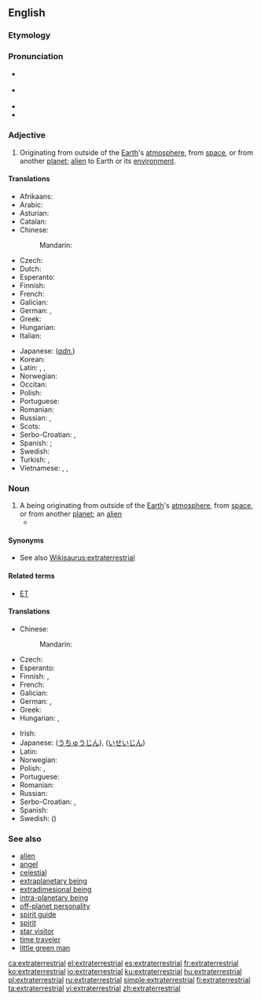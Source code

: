 ==English==

{{wikipedia}}

===Etymology===
{{prefix|extra|terrestrial|lang=en}}

===Pronunciation===
* {{a|Canada}} {{IPA|/ˌɛkstrətɚˈɛstriəl/|lang=en}}
* {{a|UK}} {{IPA|/ˌɛk.stɹə.təˈɹɛst.ɹi.əl/|lang=en}}
* {{audio|en-ca-synth-extraterrestrial.ogg|CA synth|lang=en}}
* {{hyphenation|extra|terrestrial|lang=en}}

===Adjective===
{{en-adj}}

# Originating from outside of the [[Earth]]'s [[atmosphere]], from [[space]], or from another [[planet]]; [[alien]] to Earth or its [[environment]].

====Translations====
{{trans-top|originating from outside of the Earth}}
* Afrikaans: {{t-needed|af}}
* Arabic: {{t|ar|قائِمٌ خارِجَ الأرْض|tr=qaa’im khaarij al-’arD|sc=Arab}}
* Asturian: {{t|ast|estraterrestre}}
* Catalan: {{t|ca|extraterrestre}}
* Chinese:
*: Mandarin: {{t|cmn|地球外|alt=地球外的|tr=dìqiúwài de|sc=Hani}}
* Czech: {{t|cs|mimozemský}}
* Dutch: {{t+|nl|buitenaards}}
* Esperanto: {{t|eo|ekstertera}}
* Finnish: {{t+|fi|avaruus|alt=avaruus-}}
* French: {{t+|fr|extraterrestre}}
* Galician: {{t+|gl|extraterrestre}}
* German: {{t+|de|außerirdisch}}, {{t+|de|extraterrestrisch}}
* Greek: {{t+|el|εξωγήινος|tr=exogíinos}}
* Hungarian: {{t+|hu|földönkívüli}}
* Italian: {{t|it|extraterrestre}}
{{trans-mid}}
* Japanese: (''[[adnominal|adn.]]'') {{t|ja|地球外|tr=ちきゅうがい, chikyūgai|sc=Jpan}}
* Korean: {{t|ko|지구밖|tr=jigubakk|sc=Kore}}
* Latin: {{t|la|extraterrestrialis}} {{qualifier|Modern Latin}}, {{t|la|extraterrestris}} {{qualifier|Modern Latin}}, {{t|la|extra terram}} {{qualifier|Classical Latin}}
* Norwegian: {{t|no|utenomjordisk}}
* Occitan: {{t|oc|extraterrèstre}}
* Polish: {{t|pl|pozaziemski}}
* Portuguese: {{t+|pt|extraterrestre}}
* Romanian: {{t+|ro|extraterestru}}
* Russian: {{t+|ru|инопланетный|tr=inoplanétnyj}}, {{t+|ru|внеземной|tr=vnezemnój}}
* Scots: {{t|sco|extraeterrestrial}}
* Serbo-Croatian: {{t+|sh|vanzemaljski}}, {{t+|sh|izvanzemaljski}}
* Spanish: {{t+|es|extraterrestre}}; {{t+|es|alienígena}}
* Swedish: {{t+|sv|utomjordisk}}
* Turkish: {{t+|tr|uzaylı}}, {{t|tr|dünya dışı}}
* Vietnamese: {{t|vi|ngoài trái đất}}, {{t|vi|ngoài Trái Đất}}, {{t|vi|ngoài hành tinh}}
{{trans-bottom}}

===Noun===
{{en-noun}}

# A being originating from outside of the [[Earth]]'s [[atmosphere]], from [[space]], or from another [[planet]]; an [[alien]]
#* {{quote-news
|year=2012
|date=May 24
|author=Nathan Rabin
|title=Film: Reviews: Men In Black 3
|work=The Onion AV Club
|url=http://www.avclub.com/articles/men-in-black-3,75576/
|page=
|passage=Smith returns in Men In Black 3 as a veteran agent of a secret organization dedicated to policing the earth’s many '''extraterrestrials'''. }}

====Synonyms====
* See also [[Wikisaurus:extraterrestrial]]

====Related terms====
* [[ET]]

====Translations====
{{trans-top|being originating from outside of the Earth}}
* Chinese:
*: Mandarin: {{t+|cmn|外星人|tr=wàixīngrén|sc=Hani}}
* Czech: {{t+|cs|mimozemšťan|m}}
* Esperanto: {{t|eo|eksterterano}}
* Finnish: {{t+|fi|avaruusolento}}, {{t+|fi|avaruusolio}}
* French: {{t+|fr|extraterrestre|m|f}}
* Galician: {{t+|gl|extraterrestre|m}}
* German: {{t|de|Außerirdischer|m}}, {{t|de|Außerirdische|f}}
* Greek: {{t+|el|εξωγήινος|m|tr=exogíinos}}
* Hungarian: {{t+|hu|földönkívüli}}, {{t|hu|űrlény}}
{{trans-mid}}
* Irish: {{t|ga|eachtardhomhandach|m}}
* Japanese: {{t|ja|宇宙人|tr=uchūjin}} ([[うちゅうじん]]), {{t|ja|異星人|tr=iseijin}} ([[いせいじん]])
* Latin: {{t|la|ens extra terram|n}}
* Norwegian: {{t|no|utenomjordisk skapning|m}}
* Polish: {{t+|pl|kosmita|m}}, {{t+|pl|kosmitka|f}}
* Portuguese: {{t+|pt|extraterrestre|m|f}}
* Romanian: {{t+|ro|extraterestru|m}}
* Russian: {{t+|ru|инопланетянин|m|tr=inoplanetjánin}}
* Serbo-Croatian: {{t+|sh|vanzemaljac|m}}, {{t+|sh|izvanzemaljac|m}}
* Spanish: {{t+|es|extraterrestre|m}}
* Swedish: {{t+|sv|utomjording|n}} ({{t|sv|utomjordling}})
{{trans-bottom}}

===See also===
* [[alien]]
* [[angel]]
* [[celestial]]
* [[extraplanetary being]]
* [[extradimesional being]]
* [[intra-planetary being]]
* [[off-planet personality]]
* [[spirit guide]]
* [[spirit]]
* [[star visitor]]
* [[time traveler]]
* [[little green man]]

[[ca:extraterrestrial]]
[[el:extraterrestrial]]
[[es:extraterrestrial]]
[[fr:extraterrestrial]]
[[ko:extraterrestrial]]
[[io:extraterrestrial]]
[[ku:extraterrestrial]]
[[hu:extraterrestrial]]
[[pl:extraterrestrial]]
[[ru:extraterrestrial]]
[[simple:extraterrestrial]]
[[fi:extraterrestrial]]
[[ta:extraterrestrial]]
[[vi:extraterrestrial]]
[[zh:extraterrestrial]]